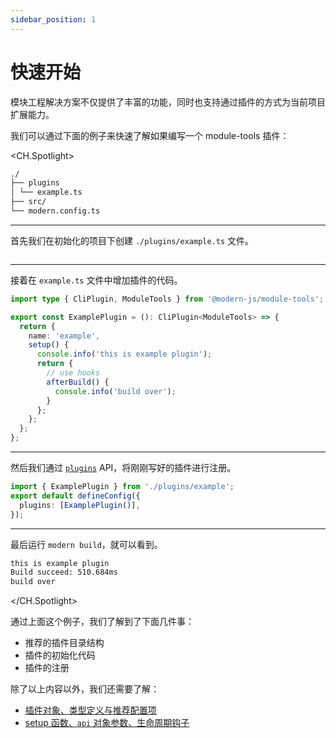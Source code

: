 ```yaml
---
sidebar_position: 1
---
```


# 快速开始

模块工程解决方案不仅提供了丰富的功能，同时也支持通过插件的方式为当前项目扩展能力。

我们可以通过下面的例子来快速了解如果编写一个 module-tools 插件：

<CH.Spotlight>

```md ./project
./
├── plugins
│ └── example.ts
├── src/
└── modern.config.ts
```

---

首先我们在初始化的项目下创建 `./plugins/example.ts` 文件。

```md ./project

```

---

接着在 `example.ts` 文件中增加插件的代码。

```ts
import type { CliPlugin, ModuleTools } from '@modern-js/module-tools';

export const ExamplePlugin = (): CliPlugin<ModuleTools> => {
  return {
    name: 'example',
    setup() {
      console.info('this is example plugin');
      return {
        // use hooks
        afterBuild() {
          console.info('build over');
        }
      };
    };
  };
};
```

---

然后我们通过 [`plugins`](/api/config/plugins) API，将刚刚写好的插件进行注册。

```ts ./modern.config.ts
import { ExamplePlugin } from './plugins/example';
export default defineConfig({
  plugins: [ExamplePlugin()],
});
```

---

最后运行 `modern build`，就可以看到。

```bash terminal
this is example plugin
Build succeed: 510.684ms
build over
```

</CH.Spotlight>

通过上面这个例子，我们了解到了下面几件事：

- 推荐的插件目录结构
- 插件的初始化代码
- 插件的注册

除了以上内容以外，我们还需要了解：

- [插件对象、类型定义与推荐配置项](/plugins/guide/plugin-object)
- [setup 函数、`api` 对象参数、生命周期钩子](/plugins/guide/setup-function)
